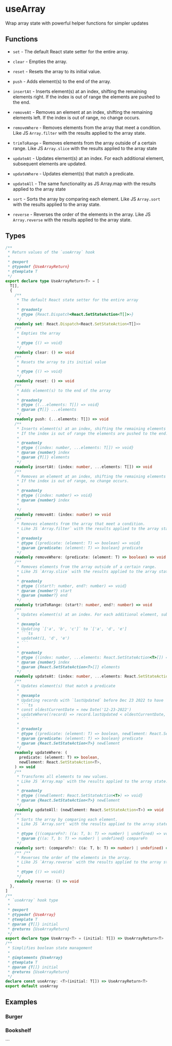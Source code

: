 
<Meta title="Example/UseArray" />

# useArray

Wrap array state with powerful helper functions for simpler updates

## Functions

- `set` - The default React state setter for the entire array.

- `clear` - Empties the array.

- `reset` - Resets the array to its initial value.

- `push` - Adds element(s) to the end of the array.

- `insertAt` - Inserts element(s) at an index, shifting the remaining elements right. If the index is out of range the elements are pushed to the end.

- `removeAt` - Removes an element at an index, shifting the remaining elements left. If the index is out of range, no change occurs.

- `removeWhere` - Removes elements from the array that meet a condition. Like JS `Array.filter` with the results applied to the array state.

- `trimToRange` - Removes elements from the array outside of a certain range. Like JS `Array.slice` with the results applied to the array state

- `updateAt` - Updates element(s) at an index. For each additional element, subsequent elements are updated.

- `updateWhere` - Updates element(s) that match a predicate.

- `updateAll` - The same functionality as JS Array.map with the results applied to the array state

- `sort` - Sorts the array by comparing each element. Like JS `Array.sort` with the results applied to the array state.

- `reverse` - Reverses the order of the elements in the array. Like JS `Array.reverse` with the results applied to the array state.

## Types

````ts
/**
 * Return values of the `useArray` hook
 *
 * @export
 * @typedef {UseArrayReturn}
 * @template T
 */
export declare type UseArrayReturn<T> = [
  T[],
  {
    /**
     * The default React state setter for the entire array
     *
     * @readonly
     * @type {React.Dispatch<React.SetStateAction<T[]>>}
     */
    readonly set: React.Dispatch<React.SetStateAction<T[]>>
    /**
     * Empties the array
     *
     * @type {() => void}
     */
    readonly clear: () => void
    /**
     * Resets the array to its initial value
     *
     * @type {() => void}
     */
    readonly reset: () => void
    /**
     * Adds element(s) to the end of the array
     *
     * @readonly
     * @type {(...elements: T[]) => void}
     * @param {T[]} ...elements
     */
    readonly push: (...elements: T[]) => void
    /**
     * Inserts element(s) at an index, shifting the remaining elements right.
     * If the index is out of range the elements are pushed to the end.
     *
     * @readonly
     * @type {(index: number, ...elements: T[]) => void}
     * @param {number} index
     * @param {T[]} elements
     */
    readonly insertAt: (index: number, ...elements: T[]) => void
    /**
     * Removes an element at an index, shifting the remaining elements left.
     * If the index is out of range, no change occurs.
     *
     * @readonly
     * @type {(index: number) => void}
     * @param {number} index
     *
     */
    readonly removeAt: (index: number) => void
    /**
     * Removes elements from the array that meet a condition.
     * Like JS `Array.filter` with the results applied to the array state.
     *
     * @readonly
     * @type {(predicate: (element: T) => boolean) => void}
     * @param {predicate: (element: T) => boolean} predicate
     */
    readonly removeWhere: (predicate: (element: T) => boolean) => void
    /**
     * Removes elements from the array outside of a certain range.
     * Like JS `Array.slice` with the results applied to the array state.
     *
     * @readonly
     * @type {(start?: number, end?: number) => void}
     * @param {number?} start
     * @param {number?} end
     */
    readonly trimToRange: (start?: number, end?: number) => void
    /**
     * Updates element(s) at an index. For each additional element, subsequent elements are updated.
     *
     * @example
     * Updating `['a', 'b', 'c']` to `['a', 'd', 'e']
     * ```ts
     * updateAt(1, 'd', 'e')
     * ```
     *
     * @readonly
     * @type {(index: number, ...elements: React.SetStateAction<T>[]) => void}
     * @param {number} index
     * @param {React.SetStateAction<T>[]} elements
     */
    readonly updateAt: (index: number, ...elements: React.SetStateAction<T>[]) => void
    /**
     * Updates element(s) that match a predicate
     *
     * @example
     * Updating records with `lastUpdated` before Dec 23 2022 to have `isCurrent`=`false`
     * ```ts
     * const oldestCurrentDate = new Date('12-23-2022')
     * updateWhere((record) => record.lastUpdated < oldestCurrentDate, )
     * ```
     *
     * @readonly
     * @type {(predicate: (element: T) => boolean, newElement: React.SetStateAction<T>) => void}
     * @param {predicate: (element: T) => boolean} predicate
     * @param {React.SetStateAction<T>} newElement
     */
    readonly updateWhere: (
      predicate: (element: T) => boolean,
      newElement: React.SetStateAction<T>,
    ) => void
    /**
     * Transforms all elements to new values.
     * Like JS `Array.map` with the results applied to the array state.
     *
     * @readonly
     * @type {(newElement: React.SetStateAction<T>) => void}
     * @param {React.SetStateAction<T>} newElement
     */
    readonly updateAll: (newElement: React.SetStateAction<T>) => void
    /**
     * Sorts the array by comparing each element.
     * Like JS `Array.sort` with the results applied to the array state.
     *
     * @type {((compareFn?: ((a: T, b: T) => number) | undefined) => void)}
     * @param {((a: T, b: T) => number) | undefined} compareFn
     */
    readonly sort: (compareFn?: ((a: T, b: T) => number) | undefined) => void
    /** /**
     * Reverses the order of the elements in the array.
     * Like JS `Array.reverse` with the results applied to the array state.
     *
     * @type {() => void)}
     */
    readonly reverse: () => void
  },
]
/**
 * `useArray` hook type
 *
 * @export
 * @typedef {UseArray}
 * @template T
 * @param {T[]} initial
 * @returns {UseArrayReturn}
 */
export declare type UseArray<T> = (initial: T[]) => UseArrayReturn<T>
/**
 * Simplifies boolean state management
 *
 * @implements {UseArray}
 * @template T
 * @param {T[]} initial
 * @returns {UseArrayReturn}
 */
declare const useArray: <T>(initial: T[]) => UseArrayReturn<T>
export default useArray
````

## Examples

### Burger

<Canvas withSource="open">
  <Story name="Burger" story={stories.burger} />
</Canvas>

### Bookshelf

<Canvas withSource="open">
  <Story name="Bookshelf" story={stories.bookshelf} />
</Canvas>
```
